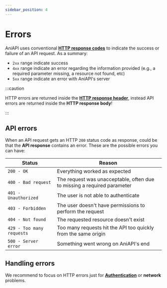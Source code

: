 ```yaml
---
sidebar_position: 4
---
```


# Errors

AniAPI uses conventional **[HTTP response codes](https://developer.mozilla.org/en-US/docs/Web/HTTP/Status)** to indicate the success or failure of an API request.
As a summary:

* `2xx` range indicate success
* `4xx` range indicate an error regarding the information provided (e.g., a required parameter missing, a resource not found, etc)
* `5xx` range indicate an error with AniAPI's server

:::caution

HTTP errors are returned inside the **[HTTP response header](https://developer.mozilla.org/en-US/docs/Glossary/Response_header)**, instead API errors are returned inside the **HTTP response body**!

:::

## API errors

When an API request gets an HTTP `200` status code as response, could be that the **API response** contains an error.
These are the possible errors you can have:

|  Status                   | Reason                                                                    |
| ---                       | ---                                                                       |
| `200 - OK`                | Everything worked as expected                                             |
| `400 - Bad request`       | The request was unacceptable, often due to missing a required parameter   |
| `401 - Unauthorized`      | The user is not able to authenticate                                      |
| `403 - Forbidden`         | The user doesn't have permissions to perform the request                  |
| `404 - Not found`         | The requested resource doesn't exist                                      |
| `429 - Too many requests` | Too many requests hit the API too quickly from the same origin            |
| `500 - Server error`      | Something went wrong on AniAPI's end                                      |

## Handling errors

We recommend to focus on HTTP errors just for **[Authentication](authentication)** or **network** problems.